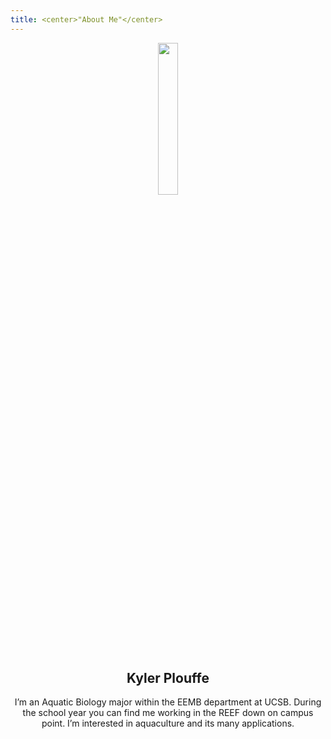 ```yaml
---
title: <center>"About Me"</center>
---
```

  
<center>
![](img/scuba.png){width="25%"}
</center>
  

<center>
## Kyler Plouffe
</center>

<center>
  I'm an  <i class="fas fa-fish" style="color:#33B5FF;"></i> Aquatic Biology <i class="fas fa-fish" style="color:#33B5FF;"></i>  major within the EEMB department at UCSB. During the school year you can find me working in the REEF down on campus point. I'm interested in aquaculture and its many applications.
</center>
